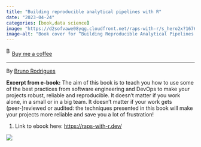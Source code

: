 ```yaml
---
title: "Building reproducible analytical pipelines with R"
date: "2023-04-24"
categories: [book,data science]
image: "https://d2sofvawe08yqg.cloudfront.net/raps-with-r/s_hero2x?1676902653"
image-alt: "Book cover for “Building Reproducible Analytical Pipelines with R” by Bruno Rodrigues. The title is written in bold, gray sans-serif font at the top. Below the title is a horizontal line of repeated vintage-style illustrations of women in red skirts and yellow tops, carrying large baskets in a coordinated procession. The author’s name appears in the bottom right corner."
---
```


<link href="https://fonts.googleapis.com/css?family=Cookie" rel="stylesheet"><a class="bmc-button" target="_blank" href="https://www.buymeacoffee.com/JoscelinRocha">![Buy me a coffee](https://cdn.buymeacoffee.com/buttons/bmc-new-btn-logo.svg){alt="Buy me a coffee" width="15" height="21"}Buy me a coffee</a>

------------------------------------------------------------------------

By [Bruno Rodrigues](https://raps-with-r.dev/)

**Excerpt from e-book:** The aim of this book is to teach you how to use some of the best practices from software engineering and DevOps to make your projects robust, reliable and reproducible. It doesn't matter if you work alone, in a small or in a big team. It doesn't matter if your work gets (peer-)reviewed or audited: the techniques presented in this book will make your projects more reliable and save you a lot of frustration!

1.  Link to ebook here: <https://raps-with-r.dev/>

![](https://d2sofvawe08yqg.cloudfront.net/raps-with-r/s_hero2x?1676902653)
